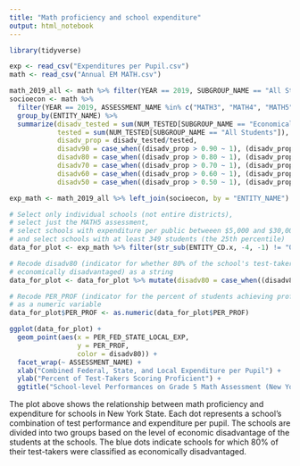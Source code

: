 ---
title: "Math proficiency and school expenditure"
output: html_notebook
---

```{r}
library(tidyverse)

exp <- read_csv("Expenditures per Pupil.csv")
math <- read_csv("Annual EM MATH.csv")

math_2019_all <- math %>% filter(YEAR == 2019, SUBGROUP_NAME == "All Students")
socioecon <- math %>%
  filter(YEAR == 2019, ASSESSMENT_NAME %in% c("MATH3", "MATH4", "MATH5")) %>%
  group_by(ENTITY_NAME) %>%
  summarize(disadv_tested = sum(NUM_TESTED[SUBGROUP_NAME == "Economically Disadvantaged"]),
            tested = sum(NUM_TESTED[SUBGROUP_NAME == "All Students"]),
            disadv_prop = disadv_tested/tested,
            disadv90 = case_when((disadv_prop > 0.90 ~ 1), (disadv_prop <= 0.90) ~ 0),
            disadv80 = case_when((disadv_prop > 0.80 ~ 1), (disadv_prop <= 0.80) ~ 0),
            disadv70 = case_when((disadv_prop > 0.70 ~ 1), (disadv_prop <= 0.70) ~ 0),
            disadv60 = case_when((disadv_prop > 0.60 ~ 1), (disadv_prop <= 0.60) ~ 0),
            disadv50 = case_when((disadv_prop > 0.50 ~ 1), (disadv_prop <= 0.50) ~ 0))

exp_math <- math_2019_all %>% left_join(socioecon, by = "ENTITY_NAME") %>% left_join(exp, by = "ENTITY_NAME")

# Select only individual schools (not entire districts),
# select just the MATH5 assessment,
# select schools with expenditure per public betweeen $5,000 and $30,000,
# and select schools with at least 349 students (the 25th percentile)
data_for_plot <- exp_math %>% filter(str_sub(ENTITY_CD.x, -4, -1) != "0000", ASSESSMENT_NAME %in% c("MATH5"), PER_FED_STATE_LOCAL_EXP < 30000, PER_FED_STATE_LOCAL_EXP >= 5000, PUPIL_COUNT_TOT > 349)

# Recode disadv80 (indicator for whether 80% of the school's test-takers are
# economically disadvantaged) as a string
data_for_plot <- data_for_plot %>% mutate(disadv80 = case_when((disadv80 == 1) ~ "Yes", (disadv80 == 0) ~ "No"))

# Recode PER_PROF (indicator for the percent of students achieving proficiency)
# as a numeric variable
data_for_plot$PER_PROF <- as.numeric(data_for_plot$PER_PROF)

ggplot(data_for_plot) +
  geom_point(aes(x = PER_FED_STATE_LOCAL_EXP,
                 y = PER_PROF,
                 color = disadv80)) +
  facet_wrap(~ ASSESSMENT_NAME) +
  xlab("Combined Federal, State, and Local Expenditure per Pupil") +
  ylab("Percent of Test-Takers Scoring Proficient") +
  ggtitle("School-level Performances on Grade 5 Math Assessment (New York State)")


```

The plot above shows the relationship between math proficiency and expenditure for schools in New York State. Each dot represents a school's combination of test performance and expenditure per pupil. The schools are divided into two groups based on the level of economic disadvantage of the students at the schools. The blue dots indicate schools for which 80% of their test-takers were classified as economically disadvantaged.
